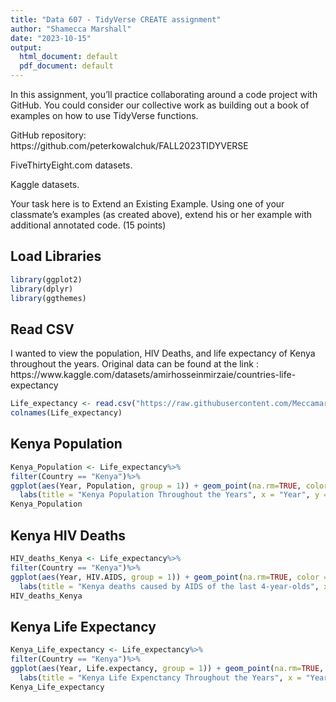 ```yaml
---
title: "Data 607 - TidyVerse CREATE assignment"
author: "Shamecca Marshall"
date: "2023-10-15"
output:
  html_document: default
  pdf_document: default
---
```


In this assignment, you’ll practice collaborating around a code project with GitHub.  You could consider our collective work as building out a book of examples on how to use TidyVerse functions.

GitHub repository:  https://github.com/peterkowalchuk/FALL2023TIDYVERSE

FiveThirtyEight.com datasets.

Kaggle datasets. 

Your task here is to Extend an Existing Example.  Using one of your classmate’s examples (as created above), extend his or her example with additional annotated code. (15 points)

## Load Libraries
```r
library(ggplot2)
library(dplyr)
library(ggthemes)
```

## Read CSV

I wanted to view the population, HIV Deaths, and life expectancy of Kenya throughout the years. Original data can be found at the link :
https://www.kaggle.com/datasets/amirhosseinmirzaie/countries-life-expectancy
```r
Life_expectancy <- read.csv("https://raw.githubusercontent.com/Meccamarshall/Data607/main/life_expectancy.csv")
colnames(Life_expectancy)
```
## Kenya Population
```r
Kenya_Population <- Life_expectancy%>%
filter(Country == "Kenya")%>%
ggplot(aes(Year, Population, group = 1)) + geom_point(na.rm=TRUE, color = "hotpink") + geom_line(na.rm=TRUE, color = "orange")+
  labs(title = "Kenya Population Throughout the Years", x = "Year", y = "Population (million)")
Kenya_Population
```

## Kenya HIV Deaths
```r
HIV_deaths_Kenya <- Life_expectancy%>%
filter(Country == "Kenya")%>%
ggplot(aes(Year, HIV.AIDS, group = 1)) + geom_point(na.rm=TRUE, color = "hotpink") + geom_line(na.rm=TRUE, color = "orange")+
  labs(title = "Kenya deaths caused by AIDS of the last 4-year-olds", x = "Year", y = "HIV/AIDS Deaths")
HIV_deaths_Kenya
```
## Kenya Life Expectancy 
```r
Kenya_Life_expectancy <- Life_expectancy%>%
filter(Country == "Kenya")%>%
ggplot(aes(Year, Life.expectancy, group = 1)) + geom_point(na.rm=TRUE, color = "hotpink") + geom_line(na.rm=TRUE, color = "orange")+
  labs(title = "Kenya Life Expenctancy Throughout the Years", x = "Year", y = "Life expectancy")
Kenya_Life_expectancy
```
